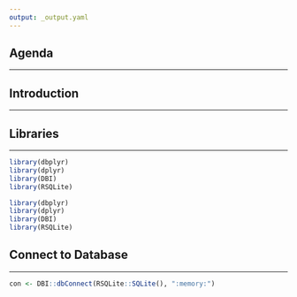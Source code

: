 ```yaml
---
output: _output.yaml
---
```


## {data-background="database.png"}

## Agenda

<hr>

## Introduction

<hr>

## Libraries

<hr>

```r
library(dbplyr)
library(dplyr)
library(DBI)
library(RSQLite)
```


```r
library(dbplyr)
library(dplyr)
library(DBI)
library(RSQLite)
```

## Connect to Database

<hr>

```r
con <- DBI::dbConnect(RSQLite::SQLite(), ":memory:")
```


## {data-background="thankyou.png"}

<!-- To do: -->
<!--   - add agenda -->
<!--   - add introduction -->
<!--   - list important functions -->